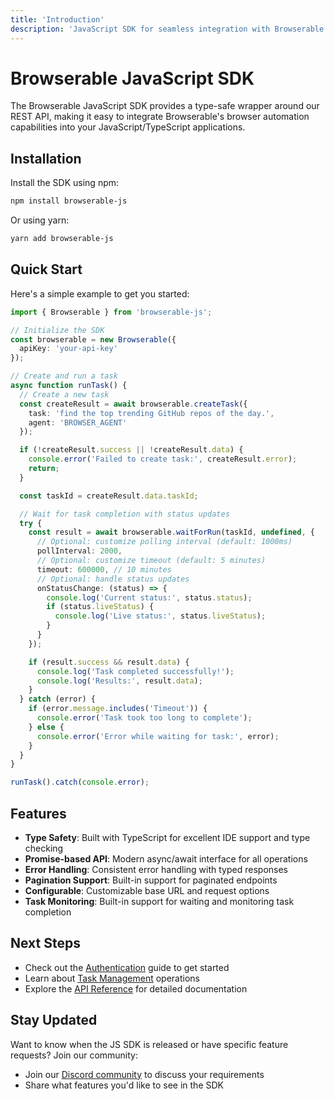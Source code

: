```yaml
---
title: 'Introduction'
description: 'JavaScript SDK for seamless integration with Browserable'
---
```


# Browserable JavaScript SDK

The Browserable JavaScript SDK provides a type-safe wrapper around our REST API, making it easy to integrate Browserable's browser automation capabilities into your JavaScript/TypeScript applications.

## Installation

Install the SDK using npm:

```bash
npm install browserable-js
```

Or using yarn:

```bash
yarn add browserable-js
```

## Quick Start

Here's a simple example to get you started:

```typescript
import { Browserable } from 'browserable-js';

// Initialize the SDK
const browserable = new Browserable({
  apiKey: 'your-api-key'
});

// Create and run a task
async function runTask() {
  // Create a new task
  const createResult = await browserable.createTask({
    task: 'find the top trending GitHub repos of the day.',
    agent: 'BROWSER_AGENT'
  });

  if (!createResult.success || !createResult.data) {
    console.error('Failed to create task:', createResult.error);
    return;
  }

  const taskId = createResult.data.taskId;

  // Wait for task completion with status updates
  try {
    const result = await browserable.waitForRun(taskId, undefined, {
      // Optional: customize polling interval (default: 1000ms)
      pollInterval: 2000,
      // Optional: customize timeout (default: 5 minutes)
      timeout: 600000, // 10 minutes
      // Optional: handle status updates
      onStatusChange: (status) => {
        console.log('Current status:', status.status);
        if (status.liveStatus) {
          console.log('Live status:', status.liveStatus);
        }
      }
    });

    if (result.success && result.data) {
      console.log('Task completed successfully!');
      console.log('Results:', result.data);
    }
  } catch (error) {
    if (error.message.includes('Timeout')) {
      console.error('Task took too long to complete');
    } else {
      console.error('Error while waiting for task:', error);
    }
  }
}

runTask().catch(console.error);
```

## Features

- **Type Safety**: Built with TypeScript for excellent IDE support and type checking
- **Promise-based API**: Modern async/await interface for all operations
- **Error Handling**: Consistent error handling with typed responses
- **Pagination Support**: Built-in support for paginated endpoints
- **Configurable**: Customizable base URL and request options
- **Task Monitoring**: Built-in support for waiting and monitoring task completion

## Next Steps

- Check out the [Authentication](/js-sdk/authentication) guide to get started
- Learn about [Task Management](/js-sdk/tasks) operations
- Explore the [API Reference](/js-sdk/api-reference) for detailed documentation

## Stay Updated

Want to know when the JS SDK is released or have specific feature requests? Join our community:

- Join our [Discord community](https://discord.com/invite/b6s9fXNjeQ) to discuss your requirements
- Share what features you'd like to see in the SDK